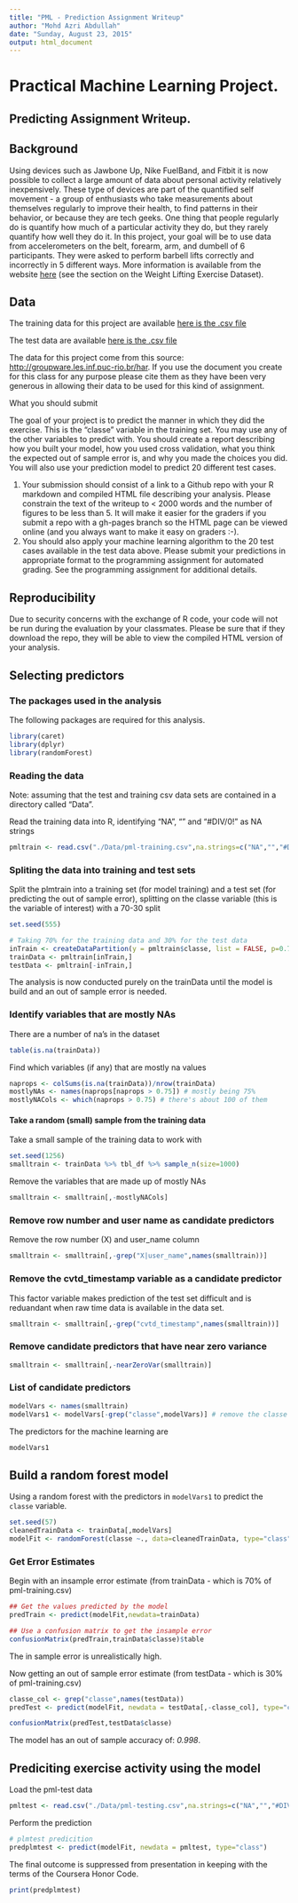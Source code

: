 ```yaml
---
title: "PML - Prediction Assignment Writeup"
author: "Mohd Azri Abdullah"
date: "Sunday, August 23, 2015"
output: html_document
---
```


# Practical Machine Learning Project.
## Predicting Assignment Writeup.

## Background

Using devices such as Jawbone Up, Nike FuelBand, and Fitbit it is now possible to collect a large amount of data about personal activity relatively inexpensively. These type of devices are part of the quantified self movement - a group of enthusiasts who take measurements about themselves regularly to improve their health, to find patterns in their behavior, or because they are tech geeks. One thing that people regularly do is quantify how much of a particular activity they do, but they rarely quantify how well they do it. In this project, your goal will be to use data from accelerometers on the belt, forearm, arm, and dumbell of 6 participants. They were asked to perform barbell lifts correctly and incorrectly in 5 different ways. More information is available from the website [here](http://groupware.les.inf.puc-rio.br/har) (see the section on the Weight Lifting Exercise Dataset). 

## Data 
The training data for this project are available [here is the .csv file](https://d396qusza40orc.cloudfront.net/predmachlearn/pml-training.csv)

The test data are available [here is the .csv file](https://d396qusza40orc.cloudfront.net/predmachlearn/pml-testing.csv)

The data for this project come from this source: [http://groupware.les.inf.puc-rio.br/har](http://groupware.les.inf.puc-rio.br/har). If you use the document you create for this class for any purpose please cite them as they have been very generous in allowing their data to be used for this kind of assignment. 

What you should submit

The goal of your project is to predict the manner in which they did the exercise. This is the "classe" variable in the training set. You may use any of the other variables to predict with. You should create a report describing how you built your model, how you used cross validation, what you think the expected out of sample error is, and why you made the choices you did. You will also use your prediction model to predict 20 different test cases. 

1. Your submission should consist of a link to a Github repo with your R markdown and compiled HTML file describing your analysis. Please constrain the text of the writeup to < 2000 words and the number of figures to be less than 5. It will make it easier for the graders if you submit a repo with a gh-pages branch so the HTML page can be viewed online (and you always want to make it easy on graders :-).
2. You should also apply your machine learning algorithm to the 20 test cases available in the test data above. Please submit your predictions in appropriate format to the programming assignment for automated grading. See the programming assignment for additional details. 

## Reproducibility 
Due to security concerns with the exchange of R code, your code will not be run during the evaluation by your classmates. Please be sure that if they download the repo, they will be able to view the compiled HTML version of your analysis.


## Selecting predictors

### The packages used in the analysis
The following packages are required for this analysis.
```r
library(caret)
library(dplyr)
library(randomForest)
```


### Reading the data
Note: assuming that the test and training csv data sets are contained in a directory called "Data".

Read the training data into R, identifying "NA", "" and "#DIV/0!" as NA strings

```r
pmltrain <- read.csv("./Data/pml-training.csv",na.strings=c("NA","","#DIV/0!"))
```


### Spliting the data into training and test sets

Split the plmtrain into a training set (for model training) and a test set (for predicting the out of sample error), splitting on the classe variable (this is the variable of interest) with a 70-30 split

```r
set.seed(555)

# Taking 70% for the training data and 30% for the test data
inTrain <- createDataPartition(y = pmltrain$classe, list = FALSE, p=0.7)
trainData <- pmltrain[inTrain,]
testData <- pmltrain[-inTrain,]
```

The analysis is now conducted purely on the trainData until the model is build and an out of sample error is needed.

### Identify variables that are mostly NAs

There are a number of na's in the dataset

```r
table(is.na(trainData))
```

Find which variables (if any) that are mostly na values
```r
naprops <- colSums(is.na(trainData))/nrow(trainData)
mostlyNAs <- names(naprops[naprops > 0.75]) # mostly being 75%
mostlyNACols <- which(naprops > 0.75) # there's about 100 of them
```

#### Take a random (small) sample from the training data

Take a small sample of the training data to work with
```r
set.seed(1256)
smalltrain <- trainData %>% tbl_df %>% sample_n(size=1000)
```

Remove the variables that are made up of mostly NAs
```r
smalltrain <- smalltrain[,-mostlyNACols]
```

### Remove row number and user name as candidate predictors

Remove the row number (X) and user_name column
```r
smalltrain <- smalltrain[,-grep("X|user_name",names(smalltrain))]
```

### Remove the cvtd_timestamp variable as a candidate predictor

This factor variable makes prediction of the test set difficult and is reduandant when raw time data is available in the data set.

```r
smalltrain <- smalltrain[,-grep("cvtd_timestamp",names(smalltrain))]
```

### Remove candidate predictors that have near zero variance

```r
smalltrain <- smalltrain[,-nearZeroVar(smalltrain)]
```

### List of candidate predictors
```r
modelVars <- names(smalltrain)
modelVars1 <- modelVars[-grep("classe",modelVars)] # remove the classe var
```

The predictors for the machine learning are
```r
modelVars1
```


## Build a random forest model

Using a random forest with the predictors in `modelVars1` to predict the `classe` variable.

```r
set.seed(57)
cleanedTrainData <- trainData[,modelVars]
modelFit <- randomForest(classe ~., data=cleanedTrainData, type="class")
```

### Get Error Estimates

Begin with an insample error estimate (from trainData - which is 70% of pml-training.csv)
```r
## Get the values predicted by the model
predTrain <- predict(modelFit,newdata=trainData)

## Use a confusion matrix to get the insample error
confusionMatrix(predTrain,trainData$classe)$table
```

The in sample error is unrealistically high.


Now getting an out of sample error estimate (from testData - which is 30% of pml-training.csv)

```r
classe_col <- grep("classe",names(testData))
predTest <- predict(modelFit, newdata = testData[,-classe_col], type="class")

confusionMatrix(predTest,testData$classe)
```


The model has an out of sample accuracy of: *0.998*.

## Prediciting exercise activity using the model

Load the pml-test data

```r
pmltest <- read.csv("./Data/pml-testing.csv",na.strings=c("NA","","#DIV/0!"))
```


Perform the prediction

```r
# plmtest predicition
predplmtest <- predict(modelFit, newdata = pmltest, type="class")
```


The final outcome is suppressed from presentation in keeping with the terms of the Coursera Honor Code.
```r
print(predplmtest)
```





